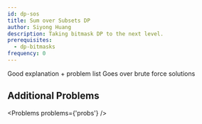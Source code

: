 ```yaml
---
id: dp-sos
title: Sum over Subsets DP
author: Siyong Huang
description: Taking bitmask DP to the next level.
prerequisites:
  - dp-bitmasks
frequency: 0
---
```


<Resources>
	<Resource
		source="CF"
		title="SOS Dynamic Programming [Tutorial]"
		url="45223"
		starred
	>
		Good explanation + problem list
	</Resource>
	<Resource
		source="GFG"
		title="Sum over Subsets | Dynamic Programming"
		url="sum-subsets-dynamic-programming/"
	>
		Goes over brute force solutions
	</Resource>
</Resources>

## Additional Problems

<Problems problems={'probs'} />
